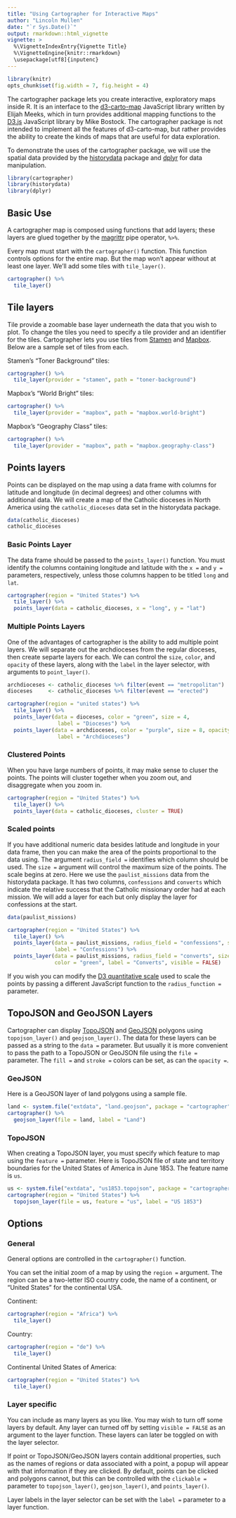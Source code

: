```yaml
---
title: "Using Cartographer for Interactive Maps"
author: "Lincoln Mullen"
date: "`r Sys.Date()`"
output: rmarkdown::html_vignette
vignette: >
  %\VignetteIndexEntry{Vignette Title}
  %\VignetteEngine{knitr::rmarkdown}
  \usepackage[utf8]{inputenc}
---
```


```r
library(knitr)
opts_chunk$set(fig.width = 7, fig.height = 4)
```

The cartographer package lets you create interactive, exploratory maps inside R. It is an interface to the [d3-carto-map](https://github.com/emeeks/d3-carto-map) JavaScript library written by Elijah Meeks, which in turn provides additional mapping functions to the [D3.js](http://d3js.org/) JavaScript library by Mike Bostock. The cartographer package is not intended to implement all the features of d3-carto-map, but rather provides the ability to create the kinds of maps that are useful for data exploration.

To demonstrate the uses of the cartographer package, we will use the spatial data provided by the [historydata](https://github.com/ropensci/historydata) package and [dplyr](http://cran.rstudio.org/web/packages/dplyr/) for data manipulation.

```r
library(cartographer)
library(historydata)
library(dplyr)
```

## Basic Use

A cartographer map is composed using functions that add layers; these layers are glued together by the [magrittr](https://github.com/smbache/magrittr) pipe operator, `%>%`.

Every map must start with the `cartographer()` function. This function controls options for the entire map. But the map won't appear without at least one layer. We'll add some tiles with `tile_layer()`.

```r
cartographer() %>%
  tile_layer()
```

## Tile layers

Tile provide a zoomable base layer underneath the data that you wish to plot. To change the tiles you need to specify a tile provider and an identifier for the tiles. Cartographer lets you use tiles from [Stamen](http://maps.stamen.com/#toner/12/37.7706/-122.3782) and [Mapbox](http://a.tiles.mapbox.com/v3/mapbox/maps.html). Below are a sample set of tiles from each.

Stamen's "Toner Background" tiles:

```r
cartographer() %>%
  tile_layer(provider = "stamen", path = "toner-background")
```

Mapbox's "World Bright" tiles:

```r
cartographer() %>%
  tile_layer(provider = "mapbox", path = "mapbox.world-bright")
```

Mapbox's "Geography Class" tiles:

```r
cartographer() %>%
  tile_layer(provider = "mapbox", path = "mapbox.geography-class")
```

## Points layers

Points can be displayed on the map using a data frame with columns for latitude and longitude (in decimal degrees) and other columns with additional data. We will create a map of the Catholic dioceses in North America using the `catholic_dioceses` data set in the historydata package.

```r
data(catholic_dioceses)
catholic_dioceses
```

### Basic Points Layer

The data frame should be passed to the `points_layer()` function. You must identify the columns containing longitude and latitude with the `x =` and `y =` parameters, respectively, unless those columns happen to be titled `long` and `lat`. 

```r
cartographer(region = "United States") %>%
  tile_layer() %>%
  points_layer(data = catholic_dioceses, x = "long", y = "lat")
```

### Multiple Points Layers

One of the advantages of cartographer is the ability to add multiple point layers. We will separate out the archdioceses from the regular dioceses, then create separte layers for each. We can control the `size`, `color`, and `opacity` of these layers, along with the `label` in the layer selector, with arguments to `point_layer()`.

```r
archdioceses <- catholic_dioceses %>% filter(event == "metropolitan")
dioceses     <- catholic_dioceses %>% filter(event == "erected")

cartographer(region = "united states") %>%
  tile_layer() %>%
  points_layer(data = dioceses, color = "green", size = 4,
                label = "Dioceses") %>%
  points_layer(data = archdioceses, color = "purple", size = 8, opacity = 1,
                label = "Archdioceses")
```

### Clustered Points

When you have large numbers of points, it may make sense to cluser the points. The points will cluster together when you zoom out, and disaggregate when you zoom in. 

```r
cartographer(region = "United States") %>%
  tile_layer() %>%
  points_layer(data = catholic_dioceses, cluster = TRUE)
```

### Scaled points

If you have additional numeric data besides latitude and longitude in your data frame, then you can make the area of the points proportional to the data using. The argument `radius_field =` identifies which column should be used. The `size =` argument will control the maximum size of the points. The scale begins at zero. Here we use the `paulist_missions` data from the historydata package. It has two columns, `confessions` and `converts` which indicate the relative success that the Catholic missionary order had at each mission. We will add a layer for each but only display the layer for confessions at the start.

```r
data(paulist_missions)

cartographer(region = "United States") %>%
  tile_layer() %>%
  points_layer(data = paulist_missions, radius_field = "confessions", size = 8,
               label = "Confessions") %>%
  points_layer(data = paulist_missions, radius_field = "converts", size = 8,
               color = "green", label = "Converts", visible = FALSE)
```

If you wish you can modify the [D3 quantitative scale](https://github.com/mbostock/d3/wiki/Quantitative-Scales) used to scale the points by passing a different JavaScript function to the `radius_function =` parameter.

## TopoJSON and GeoJSON Layers

Cartographer can display [TopoJSON](https://github.com/mbostock/topojson) and [GeoJSON](http://geojson.org/) polygons using `topojson_layer()` and `geojson_layer()`. The data for these layers can be passed as a string to the `data =` parameter. But usually it is more convenient to pass the path to a TopoJSON or GeoJSON file using the `file = ` parameter. The `fill =` and `stroke =` colors can be set, as can the `opacity =`.

### GeoJSON

Here is a GeoJSON layer of land polygons using a sample file.

```r
land <- system.file("extdata", "land.geojson", package = "cartographer")
cartographer() %>%
  geojson_layer(file = land, label = "Land")
```

### TopoJSON

When creating a TopoJSON layer, you must specify which feature to map using the `feature =` parameter. Here is TopoJSON file of state and territory boundaries for the United States of America in June 1853. The feature name is `us`.

```r
us <- system.file("extdata", "us1853.topojson", package = "cartographer")
cartographer(region = "United States") %>%
  topojson_layer(file = us, feature = "us", label = "US 1853")
```

## Options

### General

General options are controlled in the `cartographer()` function.

You can set the initial zoom of a map by using the `region =` argument. The region can be a two-letter ISO country code, the name of a continent, or "United States" for the continental USA.

Continent:

```r
cartographer(region = "Africa") %>%
  tile_layer()
```

Country:

```r
cartographer(region = "de") %>%
  tile_layer()
```

Continental United States of America:

```r
cartographer(region = "United States") %>%
  tile_layer()
```

### Layer specific

You can include as many layers as you like. You may wish to turn off some layers by default. Any layer can turned off by setting `visible = FALSE` as an argument to the layer function. These layers can later be toggled on with the layer selector.

If point or TopoJSON/GeoJSON layers contain additional properties, such as the names of regions or data associated with a point, a popup will appear with that information if they are clicked. By default, points can be clicked and polygons cannot, but this can be controlled with the `clickable =` parameter to `topojson_layer()`, `geojson_layer()`, and `points_layer()`.

Layer labels in the layer selector can be set with the `label =` parameter to a layer function.
